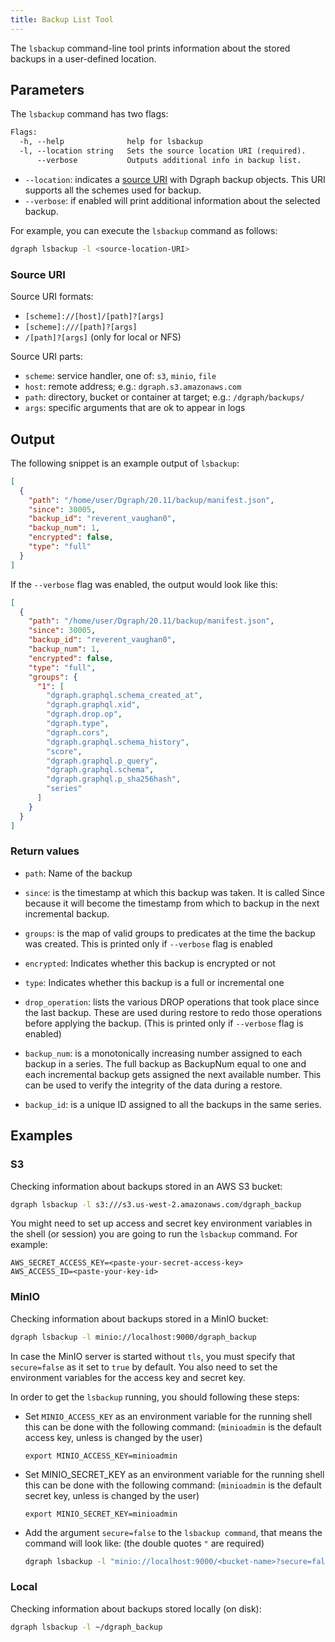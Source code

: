 ```yaml
---
title: Backup List Tool
---
```


The `lsbackup` command-line tool prints information about the stored backups in
a user-defined location.

## Parameters

The `lsbackup` command has two flags:

```txt
Flags:
  -h, --help              help for lsbackup
  -l, --location string   Sets the source location URI (required).
      --verbose           Outputs additional info in backup list.
```

- `--location`: indicates a [source URI](#source-uri) with Dgraph backup
  objects. This URI supports all the schemes used for backup.
- `--verbose`: if enabled will print additional information about the selected
  backup.

For example, you can execute the `lsbackup` command as follows:

```sh
dgraph lsbackup -l <source-location-URI>
```

### Source URI

Source URI formats:

- `[scheme]://[host]/[path]?[args]`
- `[scheme]:///[path]?[args]`
- `/[path]?[args]` (only for local or NFS)

Source URI parts:

- `scheme`: service handler, one of: `s3`, `minio`, `file`
- `host`: remote address; e.g.: `dgraph.s3.amazonaws.com`
- `path`: directory, bucket or container at target; e.g.: `/dgraph/backups/`
- `args`: specific arguments that are ok to appear in logs

## Output

The following snippet is an example output of `lsbackup`:

```json
[
  {
    "path": "/home/user/Dgraph/20.11/backup/manifest.json",
    "since": 30005,
    "backup_id": "reverent_vaughan0",
    "backup_num": 1,
    "encrypted": false,
    "type": "full"
  }
]
```

If the `--verbose` flag was enabled, the output would look like this:

```json
[
  {
    "path": "/home/user/Dgraph/20.11/backup/manifest.json",
    "since": 30005,
    "backup_id": "reverent_vaughan0",
    "backup_num": 1,
    "encrypted": false,
    "type": "full",
    "groups": {
      "1": [
        "dgraph.graphql.schema_created_at",
        "dgraph.graphql.xid",
        "dgraph.drop.op",
        "dgraph.type",
        "dgraph.cors",
        "dgraph.graphql.schema_history",
        "score",
        "dgraph.graphql.p_query",
        "dgraph.graphql.schema",
        "dgraph.graphql.p_sha256hash",
        "series"
      ]
    }
  }
]
```

### Return values

- `path`: Name of the backup

- `since`: is the timestamp at which this backup was taken. It is called Since
  because it will become the timestamp from which to backup in the next
  incremental backup.

- `groups`: is the map of valid groups to predicates at the time the backup was
  created. This is printed only if `--verbose` flag is enabled

- `encrypted`: Indicates whether this backup is encrypted or not

- `type`: Indicates whether this backup is a full or incremental one

- `drop_operation`: lists the various DROP operations that took place since the
  last backup. These are used during restore to redo those operations before
  applying the backup. (This is printed only if `--verbose` flag is enabled)

- `backup_num`: is a monotonically increasing number assigned to each backup in
  a series. The full backup as BackupNum equal to one and each incremental
  backup gets assigned the next available number. This can be used to verify the
  integrity of the data during a restore.

- `backup_id`: is a unique ID assigned to all the backups in the same series.

## Examples

### S3

Checking information about backups stored in an AWS S3 bucket:

```sh
dgraph lsbackup -l s3:///s3.us-west-2.amazonaws.com/dgraph_backup
```

You might need to set up access and secret key environment variables in the
shell (or session) you are going to run the `lsbackup` command. For example:

```
AWS_SECRET_ACCESS_KEY=<paste-your-secret-access-key>
AWS_ACCESS_ID=<paste-your-key-id>
```

### MinIO

Checking information about backups stored in a MinIO bucket:

```sh
dgraph lsbackup -l minio://localhost:9000/dgraph_backup
```

In case the MinIO server is started without `tls`, you must specify that
`secure=false` as it set to `true` by default. You also need to set the
environment variables for the access key and secret key.

In order to get the `lsbackup` running, you should following these steps:

- Set `MINIO_ACCESS_KEY` as an environment variable for the running shell this
  can be done with the following command: (`minioadmin` is the default access
  key, unless is changed by the user)

  ```
  export MINIO_ACCESS_KEY=minioadmin
  ```

- Set MINIO_SECRET_KEY as an environment variable for the running shell this can
  be done with the following command: (`minioadmin` is the default secret key,
  unless is changed by the user)

  ```
  export MINIO_SECRET_KEY=minioadmin
  ```

- Add the argument `secure=false` to the `lsbackup command`, that means the
  command will look like: (the double quotes `"` are required)

  ```sh
  dgraph lsbackup -l "minio://localhost:9000/<bucket-name>?secure=false"
  ```

### Local

Checking information about backups stored locally (on disk):

```sh
dgraph lsbackup -l ~/dgraph_backup
```
